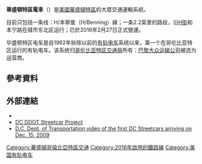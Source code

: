 {{noteTA
|G1=Railway}}
{{Infobox Public transit
| box_width       =
| name            = 華盛頓特區電車<br />''DC Streetcar''
| image           = 
| imagesize       = 
| image2          = DC Streetcar 10 2015 4554.JPG
| imagesize2      = 250px
| caption2        = 電車停靠在[[聯合車站_(華盛頓特區)|聯合車站]]
| locale          = [[美國|美國]][[華盛頓哥倫比亞特區|華盛頓哥倫比亞特區]]
| transit_type    = [[有軌電車|有軌電車]]
| lines           = 1 (計劃5線)
| stations        = 
| ridership       = 
| annual_ridership= 
| chief_executive = 
| headquarters    = 
| began_operation = {{start date|2016|02|27}}<ref>{{cite web |author=Martin Di Caro |url=http://wamu.org/news/16/02/27/after_a_50_year_hiatus_streets_are_running_again_in_washington_dc |title=After 50-Year Hiatus, Streetcars are Running Again in Washington, D.C. |publisher=American University Radio |date=2016-02-27 |accessdate=2016-02-27 |language=en |archive-date=2016-08-16 |archive-url=https://web.archive.org/web/20160816220903/https://wamu.org/news/16/02/27/after_a_50_year_hiatus_streets_are_running_again_in_washington_dc |dead-url=no }}</ref>||
| owner           = [[華盛頓哥倫比亞特區|哥倫比亞特區政府]]
| operator        = [[巴黎大眾運輸公司|巴黎大眾運輸公司]]<ref name="RATPGroup">{{cite news |url=http://washingtonexaminer.com/d.c.-picks-firm-to-run-first-streetcar-line/article/2502026 |title=D.C. Picks Firm to Run First Streetcar Line |newspaper=Washington Examiner |date=2012-07-12 |accessdate=2012-11-06 |language=en |archive-date=2017-03-17 |archive-url=https://web.archive.org/web/20170317115211/http://www.washingtonexaminer.com/d.c.-picks-firm-to-run-first-streetcar-line/article/2502026 |dead-url=yes }}</ref>
| marks           =
| character       = 街道交通運輸
| vehicles        =
| train_length    =
| headway         =
| system_length   = {{convert|3.9|km|mi|abbr=on}}<br />計劃{{convert|60|km|mi|abbr=on}}
| track_gauge     = {{RailGauge|sg|allk=on}}
| minimum_radius_of_curvature =
| el            = 750V[[直流電|直流電]]、[[架空電車線|架空電車線]]
| average_speed =
| top_speed     =
| map           = 
| map_name      = 
| map_state     = 
}}
'''華盛頓特區電車'''（{{lang-en|DC Streetcar}}）是[[美國|美國]][[華盛頓特區|華盛頓特區]]的大眾交通運輸系統。

目前只包括一条线：H/本寧堡（H/Benning）線；一条2.2英里的路段，沿[[H街|H街]]和本宁路在城市东北区运行；已於2016年2月27日正式營運。

华盛顿特区电车是自1962年拆除以前的[[有軌電車|有轨电车]]系统以来，第一个在哥伦比亚特区运行的有轨电车。该系统归[[哥伦比亚特区交通局|哥伦比亚特区交通局]]所有：[[巴黎大眾運輸公司|巴黎大众运输公司]]被选为运营商。

== 參考資料 ==
{{reflist}}

== 外部連結 ==
{{Commons category|DC Streetcar}}
* {{Official|http://www.dcstreetcar.com}}
* [http://ddot.dc.gov/dcstreetcar DC DDOT Streetcar Project] {{Wayback|url=http://ddot.dc.gov/dcstreetcar |date=20181001222911 }}
* [http://www.youtube.com/watch?v=ZgvqYqhr12s D.C. Dept. of Transportation video of the first DC Streetcars arriving on Dec. 15, 2009] {{Wayback|url=http://www.youtube.com/watch?v=ZgvqYqhr12s |date=20210411000119 }}

{{華盛頓地鐵}}


[[Category:華盛頓哥倫比亞特區交通|Category:華盛頓哥倫比亞特區交通]]
[[Category:2016年啟用的鐵路線|Category:2016年啟用的鐵路線]]
[[Category:美国有轨电车|Category:美国有轨电车]]